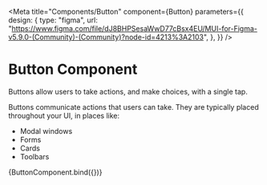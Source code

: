 
<Meta
  title="Components/Button"
  component={Button}
  parameters={{
    design: {
      type: "figma",
      url: "https://www.figma.com/file/dJ8BHPSesaWwD77cBsx4EU/MUI-for-Figma-v5.9.0-(Community)-(Community)?node-id=4213%3A2103",
    },
  }}
/>


# Button Component

Buttons allow users to take actions, and make choices, with a single tap.

Buttons communicate actions that users can take. They are typically placed throughout your UI, in places like:

- Modal windows
- Forms
- Cards
- Toolbars

<Canvas>
  <Story name="Button">{ButtonComponent.bind({})}</Story>
</Canvas>

